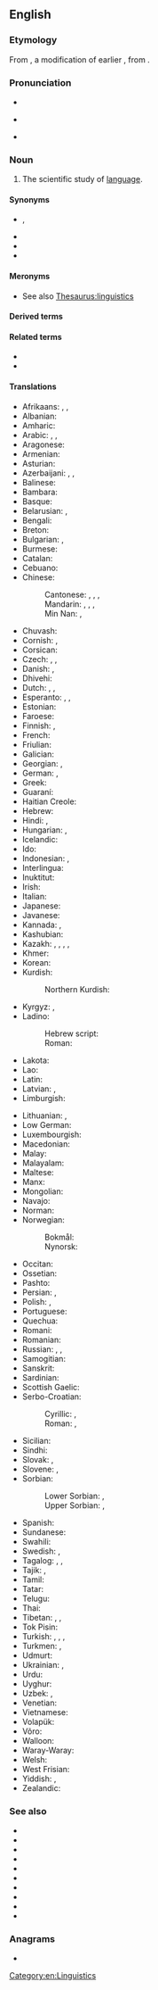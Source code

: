 {{also|lingüístics}}
==English==

===Etymology===
From {{suffix|en|linguist|ics}}, a modification of earlier {{m|en|linguistic}}, {{coin|en|nocap=1|William Whewell|nat=English|occ=polymath|in=1837}} from {{der|en|de|Linguistik}}.

===Pronunciation===
* {{IPA|en|/lɪŋˈɡwɪstɪks/}}
* {{a|US|pre-/ŋ/ tensing}} {{IPA|en|/liŋˈɡwɪstɪks/}}
* {{audio|en|En-us-linguistics.ogg|Audio (US)}}

===Noun===
{{wikipedia}}
{{en-noun|-}}

# The scientific study of [[language]].
#:{{hypo|en|applied linguistics}}

====Synonyms====
* {{l|en|glossology}}, {{l|en|glottology}}
* {{l|en|linguistry}}
* {{l|en|speechlore}}
* {{l|en|wordlore}}

====Meronyms====
* See also [[Thesaurus:linguistics]]

====Derived terms====
{{col4|en
|algebraic linguistics
|applied linguistics
|archaeolinguistics
|biolinguistics
|clinical linguistics
|comparative linguistics
|computational linguistics
|contact linguistics
|diachronic linguistics
|ecolinguistics
|ethnolinguistics
|Eurolinguistics
|evolutionary linguistics
|historical linguistics
|interlinguistics
|metalinguistics
|microlinguistics
|neurolinguistics
|paleolinguistics
|pseudolinguistics
|psycholinguistics
|sociolinguistics
|theolinguistics
|xenolinguistics
}}

====Related terms====
* {{l|en|linguist}}
* {{l|en|linguistic}}

====Translations====
{{trans-top|scientific study of language}}
* Afrikaans: {{t|af|taalwetenskappe}}, {{t+|af|taalkunde}}, {{t|af|linguistiek}}
* Albanian: {{t+|sq|gjuhësi}}
* Amharic: {{t|am|የቋንቋ ጥናት|sc=Ethi}}
* Arabic: {{t+|ar|لِسَانِيَّات|f-p}}, {{t|ar|عِلْم اللُّغَة|m}}, {{t+|ar|لُغَوِيَّات}}
* Aragonese: {{t|an|lingüistica|f}}
* Armenian: {{t+|hy|լեզվաբանություն}}
* Asturian: {{t|ast|llingüística|f}}
* Azerbaijani: {{t|az|dilçilik}}, {{t|az|dilşünaslıq}}, {{t|az|linqvistika}}
* Balinese: {{t|ban|ᬩᬲᬯᬶᬤ᭄ᬬ|tr=basawidya|sc=Bali}}
* Bambara: {{t|bm|kankalan}}
* Basque: {{t|eu|hizkuntzalaritza}}
* Belarusian: {{t|be|мовазна́ўства|n}}, {{t|be|лінгві́стыка|f}}
* Bengali: {{t+|bn|ভাষাবিজ্ঞান}}
* Breton: {{t+|br|yezhoniezh|f}}
* Bulgarian: {{t+|bg|лингви́стика|f}}, {{t+|bg|езикозна́ние|n}}
* Burmese: {{t+|my|ဘာသာဗေဒ|sc=Mymr}}
* Catalan: {{t+|ca|lingüística|f}}
* Cebuano: {{t|ceb|linggwistiks}}
* Chinese:
*: Cantonese: {{t|yue|語言學|sc=Hani}}, {{t|yue|语言学|tr=jyu5 jin4 hok6|sc=Hani}}, {{t|yue|言語學|sc=Hani}}, {{t|yue|言语学|tr=jin4 jyu5 hok6|sc=Hani}}
*: Mandarin: {{t+|cmn|語言學|sc=Hani}}, {{t+|cmn|语言学|tr=yǔyánxué|sc=Hani}}, {{t+|cmn|言語學|sc=Hani}}, {{t+|cmn|言语学|tr=yányǔxué|sc=Hani}}
*: Min Nan: {{t|nan|語言學}}, {{t|nan|语言学|tr=gí-giân-ha̍k, gú-giân-ha̍k}}
* Chuvash: {{t|cv|лингвистика}}
* Cornish: {{t|kw|yethonieth|f}}, {{t|kw|scyens yeth}}
* Corsican: {{t|co|linguistica|f}}
* Czech: {{t+|cs|jazykověda|f}}, {{t|cs|jazykozpyt|m}}, {{t+|cs|lingvistika|f}}
* Danish: {{t+|da|lingvistik|c}}, {{t|da|sprogvidenskab|c}}
* Dhivehi: {{t|dv|ބަހަވީ އިލްމު|sc=Thaa}}
* Dutch: {{t+|nl|linguïstiek|f}}, {{t+|nl|taalkunde|f}}, {{t+|nl|taalwetenschappen|f-p}}
* Esperanto: {{t+|eo|lingvoscienco}}, {{t+|eo|lingvistiko}}, {{t+|eo|lingviko}}
* Estonian: {{t+|et|keeleteadus}}
* Faroese: {{t+|fo|málfrøði|f}}
* Finnish: {{t+|fi|kielitiede}}, {{t+|fi|lingvistiikka}}
* French: {{t+|fr|linguistique|f}}
* Friulian: {{t|fur|lenghistiche|f}}
* Galician: {{t+|gl|lingüística|f}}
* Georgian: {{t|ka|ენათმეცნიერება|sc=Geor}}, {{t|ka|ლინგვისტიკა|sc=Geor}}
* German: {{t+|de|Linguistik|f}}, {{t+|de|Sprachwissenschaft|f}}
* Greek: {{t+|el|γλωσσολογία|f}}
* Guaraní: {{t|gn|ñe'ẽkuaaty ha ñe'ẽtekuaa}}
* Haitian Creole: {{t|ht|lengwistik}}
* Hebrew: {{t+|he|בַּלְשָׁנוּת|f|tr=balshanút}}
* Hindi: {{t+|hi|भाषाविज्ञान|m}}, {{t|hi|लिसानियात|f}}
* Hungarian: {{t+|hu|nyelvészet}}, {{t+|hu|nyelvtudomány}}
* Icelandic: {{t|is|málvísindi|n-p}}
* Ido: {{t+|io|linguistiko}}
* Indonesian: {{t+|id|linguistik}}, {{t+|id|ilmu bahasa}}
* Interlingua: {{t+|ia|linguistica}}
* Inuktitut: {{t|iu|ᐅᖄᓯᓕᕆᓂᖅ|sc=Cans}}
* Irish: {{t|ga|teangeolaíocht|f}}
* Italian: {{t+|it|linguistica|f}}
* Japanese: {{t+|ja|言語学|tr=げんごがく, gengogaku}}
* Javanese: {{t|jv|linguistik}}
* Kannada: {{t+|kn|ಭಾಷಾ ವಿಜ್ಞಾನ|sc=Knda}}, {{t+|kn|ಭಾಷಾಶಾಸ್ತ್ರ}}
* Kashubian: {{t|csb|lingwistika|f}}
* Kazakh: {{t|kk|тілтану}}, {{t|kk|тіл ғылымы}}, {{t|kk|лингвистика}}, {{t|kk|тілтаным}}, {{t+|kk|тіл білімі}}
* Khmer: {{t|km|ភាសាសាស្ត្រ}}
* Korean: {{t+|ko|언어학}}
* Kurdish:
*: Northern Kurdish: {{t+|kmr|zimannasî}}
* Kyrgyz: {{t|ky|тил илими}}, {{t+|ky|лингвистика}}
* Ladino:
*: Hebrew script: {{t|lad|לינגואיסטיקה|f}}
*: Roman: {{t|lad|linguistika|f}}
* Lakota: {{t|lkt|iyápi wóuŋspe}}
* Lao: {{t+|lo|ພາສາສາດ}}
* Latin: {{t|la|linguistica|f}}
* Latvian: {{t|lv|valodniecība|f}}, {{t|lv|lingvistika|f}}
* Limburgish: {{t|li|taalweitesjap|f}}
{{trans-mid}}
* Lithuanian: {{t+|lt|lingvistika|f}}, {{t+|lt|kalbotyra|f}}
* Low German: {{t+|nds|Spraakwetenschop|f}}
* Luxembourgish: {{t+|lb|Sproochwëssenschaft|f}}
* Macedonian: {{t|mk|лингвистика|f}}
* Malay: {{t+|ms|linguistik}}
* Malayalam: {{t|ml|ഭാഷാശാസ്ത്രം}}
* Maltese: {{t|mt|lingwistika|f}}
* Manx: {{t|gv|çhengoaylleeaght|f}}
* Mongolian: {{t|mn|хэл шинжлэл}}
* Navajo: {{t|nv|saad naalkaah}}
* Norman: {{t|nrf|lîndgistique}} {{qual|Jersey}}
* Norwegian:
*: Bokmål: {{t+|nb|lingvistikk|m}}
*: Nynorsk: {{t|nn|lingvistikk|m}}
* Occitan: {{t+|oc|lingüistica|f}}
* Ossetian: {{t|os|ӕвзагзонынад}}
* Pashto: {{t+|ps|ژبپوهنه|f|tr=žəbpohəna|sc=ps-Arab}}
* Persian: {{t+|fa|زبان‌شناسی|tr=zabân-šenâsi}}, {{t+|fa|لسانیات|tr=lesâniyât}}
* Polish: {{t+|pl|lingwistyka|f}}, {{t+|pl|językoznawstwo|n}}
* Portuguese: {{t+|pt|linguística|f}}
* Quechua: {{t|qu|simi yachaq}}
* Romani: {{t|rom|chhibavipen}}
* Romanian: {{t+|ro|lingvistică|f}}
* Russian: {{t+|ru|языкозна́ние|n}}, {{t+|ru|лингви́стика|f}}, {{t+|ru|языкове́дение|n}}
* Samogitian: {{t|sgs|kalbuotīra|f}}
* Sanskrit: {{t|sa|भाषाविज्ञान|m}}
* Sardinian: {{t|sc|linguìstica|f}}
* Scottish Gaelic: {{t|gd|cànanachas|m}}
* Serbo-Croatian:
*: Cyrillic: {{t|sh|лингвѝстика|f|sc=Cyrl}}, {{t|sh|језикословље|n|sc=Cyrl}}
*: Roman: {{t+|sh|lingvìstika|f}}, {{t+|sh|jezikoslovlje|n}}
* Sicilian: {{t|scn|linguìstica|f}}
* Sindhi: {{t+|sd|لسانيات|tr=lisāniāt|sc=sd-Arab}}
* Slovak: {{t|sk|jazykoveda|f}}, {{t+|sk|lingvistika|f}}
* Slovene: {{t+|sl|jezikoslȏvje|n}}, {{t+|sl|lingvístika|f}}
* Sorbian:
*: Lower Sorbian: {{t|dsb|rěcywěda|f}}, {{t|dsb|linguistika|f}}
*: Upper Sorbian: {{t|hsb|rěčespyt|m}}, {{t|hsb|linguistika|f}}
* Spanish: {{t+|es|lingüística|f}}
* Sundanese: {{t|su|linguistik}}
* Swahili: {{t+|sw|isimu}}
* Swedish: {{t+|sv|lingvistik|c}}, {{t+|sv|språkvetenskap|c}}
* Tagalog: {{t|tl|lingguwistika}}, {{t|tl|dalubwikaan}}, {{t|tl|aghámwikà}}
* Tajik: {{t+|tg|забоншиносӣ}}, {{t+|tg|лингвистика}}
* Tamil: {{t+|ta|மொழியியல்}}
* Tatar: {{t|tt|тел белеме}}
* Telugu: {{t|te|భాషాశాస్త్రము}}
* Thai: {{t+|th|ภาษาศาสตร์}}
* Tibetan: {{t|bo|སྐད་བརྡ་རིག་པ།|sc=Tibt}}, {{t|bo|བརྡ་སྤྲོད་རིག་གནས}}, {{t|bo|སྐད་ཡིག་རིག་གནས}}
* Tok Pisin: {{t|tpi|save long tokples}}
* Turkish: {{t+|tr|dilbilim}}, {{t+|tr|dil bilimi}}, {{t+|tr|lengüistik}}, {{t|tr|lisâniyat}}
* Turkmen: {{t|tk|dil bilimi}}, {{t|tk|lingwistika}}
* Udmurt: {{t|udm|кылтодос}}
* Ukrainian: {{t+|uk|мовозна́вство|n}}, {{t+|uk|лінгві́стика|f}}
* Urdu: {{t|ur|لسانیات|f|tr=lisāniyāt}}
* Uyghur: {{t+|ug|تىلشۇناسلىق}}
* Uzbek: {{t+|uz|tilshunoslik}}, {{t+|uz|lingvistika}}
* Venetian: {{t|vec|łenguìstega|f}}
* Vietnamese: {{t+|vi|ngôn ngữ học}}
* Volapük: {{t+|vo|pükav}}
* Võro: {{t|vro|keeletiidüs}}
* Walloon: {{t+|wa|linwince|f}}
* Waray-Waray: {{t|war|lingguwistika}}
* Welsh: {{t+|cy|ieithyddiaeth|f}}
* West Frisian: {{t|fy|taalkunde|f}}
* Yiddish: {{t|yi|לינגוויסטיק|f}}, {{t|yi|שפּראַך־וויסנשאַפֿט|f|sc=Hebr}}
* Zealandic: {{t|zea|taelkunde|f}}
{{trans-bottom}}

===See also===
* {{l|en|diction}}
* {{l|en|epigraphy}}
* {{l|en|grammar}}
* {{l|en|morphology}}
* {{l|en|philology}}
* {{l|en|phonetics}}
* {{l|en|phonology}}
* {{l|en|pragmatics}}
* {{l|en|semantics}}
* {{l|en|syntax}}

===Anagrams===
* {{anagrams|en|a=cgiiilnsstu|linguicists}}

[[Category:en:Linguistics]]